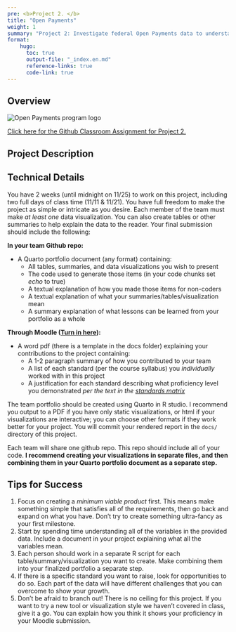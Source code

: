```yaml
---
pre: <b>Project 2. </b>
title: "Open Payments"
weight: 1
summary: "Project 2: Investigate federal Open Payments data to understand how financially intertwined medical companies and practitioners are."
format:
    hugo:
      toc: true
      output-file: "_index.en.md"
      reference-links: true
      code-link: true
---
```


## Overview

![](img/open-payments-logo-tm.png "Open Payments program logo")



[Click here for the Github Classroom Assignment for Project 2.](https://moodle.smith.edu/mod/url/view.php?id=963007)

## Project Description







## Technical Details

You have 2 weeks (until midnight on 11/25) to work on this project, including two full days of class time (11/11 & 11/21). You have full freedom to make the project as simple or intricate as you desire. Each member of the team must make *at least one* data visualization. You can also create tables or other summaries to help explain the data to the reader. Your final submission should include the following:

**In your team Github repo:**

* A Quarto portfolio document (any format) containing:
  + All tables, summaries, and data visualizations you wish to present
  + The code used to generate those items (in your code chunks set *echo* to true)
  + A textual explanation of how you made those items for non-coders
  + A textual explanation of what your summaries/tables/visualization mean
  + A summary explanation of what lessons can be learned from your portfolio as a whole

**Through Moodle ([Turn in here](https://moodle.smith.edu/mod/assign/view.php?id=963014)):**

* A word pdf (there is a template in the docs folder) explaining your contributions to the project containing:
  + A 1-2 paragraph summary of how you contributed to your team
  + A list of each standard (per the course syllabus) you *individually* worked with in this project
  + A justification for each standard describing what proficiency level you demonstrated *per the text in the [standards matrix](https://intro-to-data-science-template.github.io/intro_to_data_science_reader/syllabus/#standards)* 

The team portfolio should be created using Quarto in R studio. I recommend you output to a PDF if you have only static visualizations, or html if your visualizations are interactive; you can choose other formats if they work better for your project. You will commit your rendered report in the `docs/` directory of this project.

Each team will share one github repo. This repo should include all of your code. **I recommend creating your visualizations in separate files, and then combining them in your Quarto portfolio document as a separate step.**

## Tips for Success

1. Focus on creating a *minimum viable product* first. This means make something simple that satisfies all of the requirements, then go back and expand on what you have. Don't try to create something ultra-fancy as your first milestone.
2. Start by spending time understanding all of the variables in the provided data. Include a document in your project explaining what all the variables mean.
3. Each person should work in a separate R script for each table/summary/visualization you want to create. Make combining them into your finalized portfolio a separate step.
4. If there is a specific standard you want to raise, look for opportunities to do so. Each part of the data will have different challenges that you can overcome to show your growth.
5. Don't be afraid to branch out! There is no ceiling for this project. If you want to try a new tool or visualization style we haven't covered in class, give it a go. You can explain how you think it shows your proficiency in your Moodle submission. 

